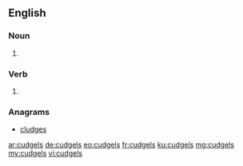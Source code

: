 ==English==

===Noun===
{{head|en|plural}}

# {{plural of|cudgel|lang=en|nocat=1}}

===Verb===
{{head|en}}

# {{en-third-person singular of|cudgel}}

===Anagrams===
* [[cludges#English|cludges]]

[[ar:cudgels]]
[[de:cudgels]]
[[eo:cudgels]]
[[fr:cudgels]]
[[ku:cudgels]]
[[mg:cudgels]]
[[my:cudgels]]
[[vi:cudgels]]